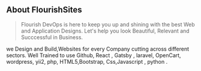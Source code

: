 ## About FlourishSites

> Flourish DevOps is here to keep you up and shining with the best Web and Application Designs. Let's help you look Beautiful, Relevant and Succcessful in Business.

we Design and Build,Websites for every Company cutting across different sectors. Well Trained to use Github, React , Gatsby , laravel, OpenCart, wordpress, yii2, php, HTML5,Bootstrap, Css,Javascript , python .